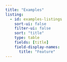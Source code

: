 ```yaml
---
title: "Examples"
listing:
  - id: examples-listings
    sort-ui: false
    filter-ui: false
    sort: "title"
    type: table
    fields: [title]
    field-display-names:
      title: "Feature"
---
```


:::{#examples-listings}
:::